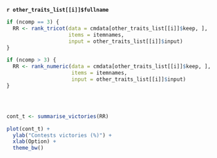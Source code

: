 **`r other_traits_list[[i]]$fullname`**

```r
if (ncomp == 3) {
  RR <- rank_tricot(data = cmdata[other_traits_list[[i]]$keep, ],
                    items = itemnames,
                    input = other_traits_list[[i]]$input)
}

if (ncomp > 3) {
  RR <- rank_numeric(data = cmdata[other_traits_list[[i]]$keep, ],
                     items = itemnames,
                     input = other_traits_list[[i]]$input)
}




cont_t <- summarise_victories(RR)
```

```r
plot(cont_t) +
  ylab("Contests victories (%)") +
  xlab(Option) +
  theme_bw()

```